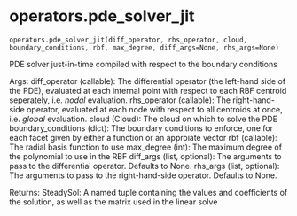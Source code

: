 # operators.pde_solver_jit { #updes.operators.pde_solver_jit }

`operators.pde_solver_jit(diff_operator, rhs_operator, cloud, boundary_conditions, rbf, max_degree, diff_args=None, rhs_args=None)`

PDE solver just-in-time compiled with respect to the boundary conditions

Args:
    diff_operator (callable): The differential operator (the left-hand side of the PDE), evaluated at each internal point with respect to each RBF centroid seperately, i.e. *nodal* evaluation.
    rhs_operator (callable): The right-hand-side operator, evaluated at each node with respect to all centroids at once, i.e. *global* evaluation.
    cloud (Cloud): The cloud on which to solve the PDE
    boundary_conditions (dict): The boundary conditions to enforce, one for each facet given by either a function or an approiate vector
    rbf (callable): The radial basis function to use
    max_degree (int): The maximum degree of the polynomial to use in the RBF
    diff_args (list, optional): The arguments to pass to the differential operator. Defaults to None.
    rhs_args (list, optional): The arguments to pass to the right-hand-side operator. Defaults to None.

Returns:
    SteadySol: A named tuple containing the values and coefficients of the solution, as well as the matrix used in the linear solve
